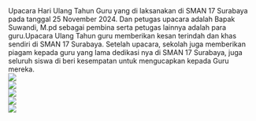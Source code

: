 <div className="text-justify">
  Upacara Hari Ulang Tahun Guru yang di laksanakan di SMAN 17 Surabaya pada
  tanggal 25 November 2024. Dan petugas upacara adalah Bapak Suwandi, M.pd
  sebagai pembina serta petugas lainnya adalah para guru.Upacara Ulang Tahun
  guru memberikan kesan terindah dan khas sendiri di SMAN 17 Surabaya. Setelah
  upacara, sekolah juga memberikan piagam kepada guru yang lama dedikasi nya di
  SMAN 17 Surabaya, juga seluruh siswa di beri kesempatan untuk mengucapkan
  kepada Guru mereka.
</div>

<div className="flex justify-center">
  <img src="/hari-guru/20241125_071649-1152x1536.jpg" />
</div>

<div className="flex justify-center">
  <img src="/hari-guru/20241125_074011-1152x1536.jpg" />
</div>

<div className="flex justify-center">
  <img src="/hari-guru/20241125_072048-1152x1536.jpg" />
</div>

<div className="flex justify-center">
  <img src="/hari-guru/20241125_071004-2048x1536.jpg" />
</div>

<div className="flex justify-center">
  <img src="/hari-guru/20241125_070841-2048x1536.jpg" />
</div>
